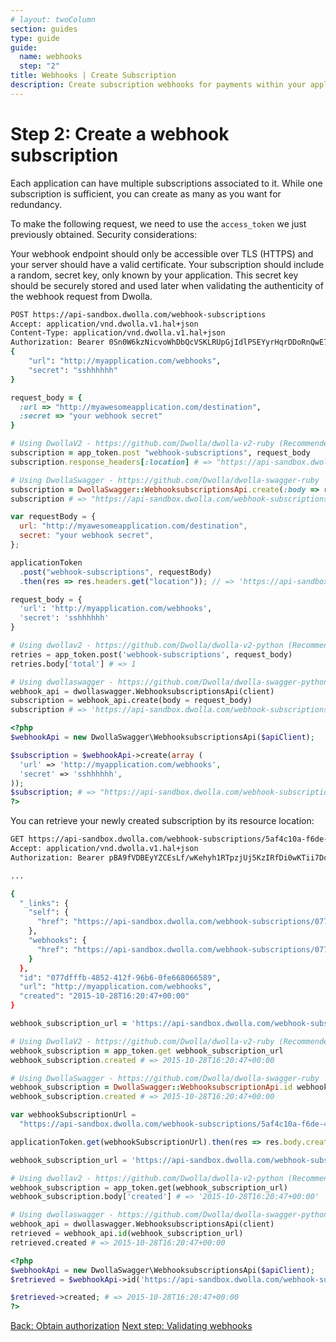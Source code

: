 ```yaml
---
# layout: twoColumn
section: guides
type: guide
guide:
  name: webhooks
  step: "2"
title: Webhooks | Create Subscription
description: Create subscription webhooks for payments within your application by utilizing our open bank transfer API with no transaction fees.
---
```


# Step 2: Create a webhook subscription

Each application can have multiple subscriptions associated to it. While one subscription is sufficient, you can create as many as you want for redundancy.

To make the following request, we need to use the `access_token` we just previously obtained. Security considerations:

Your webhook endpoint should only be accessible over TLS (HTTPS) and your server should have a valid certificate. Your subscription should include a random, secret key, only known by your application. This secret key should be securely stored and used later when validating the authenticity of the webhook request from Dwolla.

```bash
POST https://api-sandbox.dwolla.com/webhook-subscriptions
Accept: application/vnd.dwolla.v1.hal+json
Content-Type: application/vnd.dwolla.v1.hal+json
Authorization: Bearer 0Sn0W6kzNicvoWhDbQcVSKLRUpGjIdlPSEYyrHqrDDoRnQwE7Q
{
    "url": "http://myapplication.com/webhooks",
    "secret": "sshhhhhh"
}
```

```ruby
request_body = {
  :url => "http://myawesomeapplication.com/destination",
  :secret => "your webhook secret"
}

# Using DwollaV2 - https://github.com/Dwolla/dwolla-v2-ruby (Recommended)
subscription = app_token.post "webhook-subscriptions", request_body
subscription.response_headers[:location] # => "https://api-sandbox.dwolla.com/webhook-subscriptions/5af4c10a-f6de-4ac8-840d-42cb65454216"

# Using DwollaSwagger - https://github.com/Dwolla/dwolla-swagger-ruby
subscription = DwollaSwagger::WebhooksubscriptionsApi.create(:body => request_body)
subscription # => "https://api-sandbox.dwolla.com/webhook-subscriptions/5af4c10a-f6de-4ac8-840d-42cb65454216"
```

```javascript
var requestBody = {
  url: "http://myawesomeapplication.com/destination",
  secret: "your webhook secret",
};

applicationToken
  .post("webhook-subscriptions", requestBody)
  .then(res => res.headers.get("location")); // => 'https://api-sandbox.dwolla.com/webhook-subscriptions/5af4c10a-f6de-4ac8-840d-42cb65454216'
```

```python
request_body = {
  'url': 'http://myapplication.com/webhooks',
  'secret': 'sshhhhhh'
}

# Using dwollav2 - https://github.com/Dwolla/dwolla-v2-python (Recommended)
retries = app_token.post('webhook-subscriptions', request_body)
retries.body['total'] # => 1

# Using dwollaswagger - https://github.com/Dwolla/dwolla-swagger-python
webhook_api = dwollaswagger.WebhooksubscriptionsApi(client)
subscription = webhook_api.create(body = request_body)
subscription # => 'https://api-sandbox.dwolla.com/webhook-subscriptions/5af4c10a-f6de-4ac8-840d-42cb65454216'
```

```php
<?php
$webhookApi = new DwollaSwagger\WebhooksubscriptionsApi($apiClient);

$subscription = $webhookApi->create(array (
  'url' => 'http://myapplication.com/webhooks',
  'secret' => 'sshhhhhh',
));
$subscription; # => "https://api-sandbox.dwolla.com/webhook-subscriptions/5af4c10a-f6de-4ac8-840d-42cb65454216"
?>
```

You can retrieve your newly created subscription by its resource location:

```bash
GET https://api-sandbox.dwolla.com/webhook-subscriptions/5af4c10a-f6de-4ac8-840d-42cb65454216
Accept: application/vnd.dwolla.v1.hal+json
Authorization: Bearer pBA9fVDBEyYZCEsLf/wKehyh1RTpzjUj5KzIRfDi0wKTii7DqY

...

{
  "_links": {
    "self": {
      "href": "https://api-sandbox.dwolla.com/webhook-subscriptions/077dfffb-4852-412f-96b6-0fe668066589"
    },
    "webhooks": {
      "href": "https://api-sandbox.dwolla.com/webhook-subscriptions/077dfffb-4852-412f-96b6-0fe668066589/webhooks"
    }
  },
  "id": "077dfffb-4852-412f-96b6-0fe668066589",
  "url": "http://myapplication.com/webhooks",
  "created": "2015-10-28T16:20:47+00:00"
}
```

```ruby
webhook_subscription_url = 'https://api-sandbox.dwolla.com/webhook-subscriptions/5af4c10a-f6de-4ac8-840d-42cb65454216'

# Using DwollaV2 - https://github.com/Dwolla/dwolla-v2-ruby (Recommended)
webhook_subscription = app_token.get webhook_subscription_url
webhook_subscription.created # => 2015-10-28T16:20:47+00:00

# Using DwollaSwagger - https://github.com/Dwolla/dwolla-swagger-ruby
webhook_subscription = DwollaSwagger::WebhooksubscriptionApi.id webhook_subscription_url
webhook_subscription.created # => 2015-10-28T16:20:47+00:00
```

```javascript
var webhookSubscriptionUrl =
  "https://api-sandbox.dwolla.com/webhook-subscriptions/5af4c10a-f6de-4ac8-840d-42cb65454216";

applicationToken.get(webhookSubscriptionUrl).then(res => res.body.created); // => '2016-04-20T15:49:50.340Z'
```

```python
webhook_subscription_url = 'https://api-sandbox.dwolla.com/webhook-subscriptions/5af4c10a-f6de-4ac8-840d-42cb65454216'

# Using dwollav2 - https://github.com/Dwolla/dwolla-v2-python (Recommended)
webhook_subscription = app_token.get(webhook_subscription_url)
webhook_subscription.body['created'] # => '2015-10-28T16:20:47+00:00'

# Using dwollaswagger - https://github.com/Dwolla/dwolla-swagger-python
webhook_api = dwollaswagger.WebhooksubscriptionsApi(client)
retrieved = webhook_api.id(webhook_subscription_url)
retrieved.created # => 2015-10-28T16:20:47+00:00
```

```php
<?php
$webhookApi = new DwollaSwagger\WebhooksubscriptionsApi($apiClient);
$retrieved = $webhookApi->id('https://api-sandbox.dwolla.com/webhook-subscriptions/5af4c10a-f6de-4ac8-840d-42cb65454216');

$retrieved->created; # => 2015-10-28T16:20:47+00:00
?>
```

<nav className="pager-nav">
  <a href="obtain-authorization.html">Back: Obtain authorization</a>
  <a href="validating-webhooks.html">Next step: Validating webhooks</a>
</nav>
